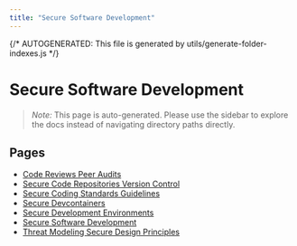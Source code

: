 ```yaml
---
title: "Secure Software Development"
---
```


{/* AUTOGENERATED: This file is generated by utils/generate-folder-indexes.js */}

# Secure Software Development

> _Note:_ This page is auto-generated. Please use the sidebar to explore the docs instead of navigating directory paths directly.

## Pages

- [Code Reviews Peer Audits](/secure-software-development/code-reviews-peer-audits)
- [Secure Code Repositories Version Control](/secure-software-development/secure-code-repositories-version-control)
- [Secure Coding Standards Guidelines](/secure-software-development/secure-coding-standards-guidelines)
- [Secure Devcontainers](/secure-software-development/devcontainer-security)
- [Secure Development Environments](/secure-software-development/devcontainers)
- [Secure Software Development](/secure-software-development/overview)
- [Threat Modeling Secure Design Principles](/secure-software-development/threat-modeling-secure-design-principles)

